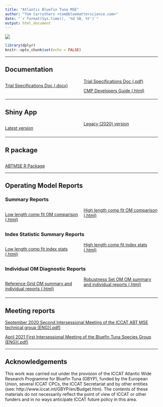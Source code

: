 ```yaml
---
title: "Atlantic Bluefin Tuna MSE"
author: "Tom Carruthers <tom@bluematterscience.com>"
date: "`r format(Sys.time(), '%d %B, %Y')`"
output: html_document
---
```


![](img/Bluefin-big.jpg)

<style>
  .col2 {
    columns: 2 200px;         /* number of columns and width in pixels*/
    -webkit-columns: 2 200px; /* chrome, safari */
    -moz-columns: 2 200px;    /* firefox */
  }
  .col3 {
    columns: 3 100px;
    -webkit-columns: 3 100px;
    -moz-columns: 3 100px;
  }
  .col4 {
    columns: 4 100px;
    -webkit-columns: 4 100px;
    -moz-columns: 4 100px;
  }
</style>

```r
library(dplyr)
knitr::opts_chunk$set(echo = FALSE)


```

***

## Documentation 
<div class="col2">

[Trial Specifications Doc (.docx)](TS/TSD.docx)

[Trial Specifications Doc (.pdf)](TS/TSD.pdf)


[CMP Developers Guide (.html)](cMPdevelopment/CMP-Developers-Guide.html)


</div>

***

## Shiny App

<div class="col2">

[Latest version](https://apps.bluematterscience.com/ABTMSE/)

[Legacy (2020) version](https://apps.bluematterscience.com/ABTMSE_2020/)

</div>

***

## R package
<div class="col2">

[ABTMSE R Package](https://drive.google.com/drive/folders/1ZR3IudYH8ABcweWO_hWbO1uhImFzFFPm?usp=sharing)

</div>

***

## Operating Model Reports

### Summary Reports

<div class="col2">

[Low length comp fit OM comparison (.html)](Reports/OM_Summary/New_Lcomp_L_summary.html)

[High length comp fit OM comparison (.html)](Reports/OM_Summary/New_Lcomp_H_summary.html)


</div>



### Index Statistic Summary Reports
<div class="col2">

[Low length comp fit index stats (.html)](Reports/OM_Summary/New_Lcomp_L_Index_Fit.html)

[High length comp fit index stats (.html)](Reports/OM_Summary/New_Lcomp_H_Index_Fit.html)


</div>

### Individual OM Diagnostic Reports

<div class="col2">

[Reference Grid OM summary and individual reports (.html)](https://drive.google.com/drive/folders/1sp8yscoGExoLle5GlNs1vG40E6bjb0V2?usp=sharing)

[Robustness Set OM OM summary and individual reports (.html)](https://drive.google.com/drive/folders/192oFZT1SuDL6gA27IHUM4KVLgLyiHnPP?usp=sharing)

</div>

***

## Meeting reports

[September 2020 Second Intersessional Meeting of the ICCAT ABT MSE technical group (ENG)(.pdf)](Reports/Meeting/2020_BFTMSETG_2_ENG.pdf)

[April 2021 First Intersessional Meeting of the Bluefin Tuna Species Group (ENG)(.pdf)](Reports/Meeting/2021_BFT1_ENG.pdf)


***

## Acknowledgements

This work was carried out under the provision of the ICCAT Atlantic Wide Research Programme for Bluefin Tuna (GBYP), funded by the European Union, several ICCAT CPCs, the ICCAT Secretariat and by other entities (see: http://www.iccat.int/GBYP/en/Budget.htm). The contents of these materials do not necessarily reflect the point of view of ICCAT or other funders and in no ways anticipate ICCAT future policy in this area.


&nbsp;
&nbsp;
&nbsp;
&nbsp;
&nbsp;
&nbsp;

